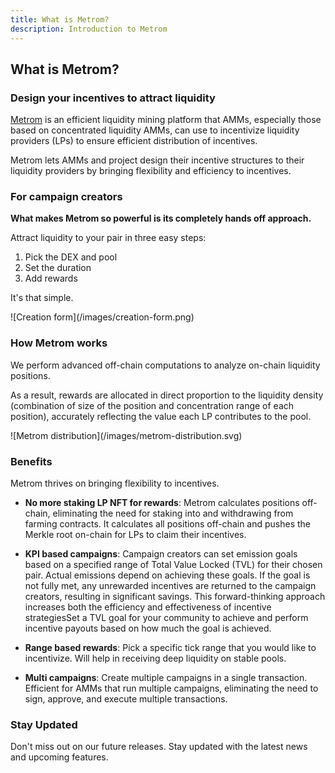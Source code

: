 ```yaml
---
title: What is Metrom?
description: Introduction to Metrom
---
```


## What is Metrom?

### Design your incentives to attract liquidity

[Metrom](https://metrom.xyz) is an efficient liquidity mining platform that
AMMs, especially those based on concentrated liquidity AMMs, can use to
incentivize liquidity providers (LPs) to ensure efficient distribution of
incentives.

Metrom lets AMMs and project design their incentive structures to their
liquidity providers by bringing flexibility and efficiency to incentives.

### For campaign creators

**What makes Metrom so powerful is its completely hands off approach.**

Attract liquidity to your pair in three easy steps:

1.  Pick the DEX and pool
2.  Set the duration
3.  Add rewards

It's that simple.

<div className="mediaWrapper">![Creation form](/images/creation-form.png)</div>

### How Metrom works

We perform advanced off-chain computations to analyze on-chain liquidity
positions.

As a result, rewards are allocated in direct proportion to the liquidity density
(combination of size of the position and concentration range of each position),
accurately reflecting the value each LP contributes to the pool.

<div className="mediaWrapper">
    ![Metrom distribution](/images/metrom-distribution.svg)
</div>

### Benefits

Metrom thrives on bringing flexibility to incentives.

-   **No more staking LP NFT for rewards**: Metrom calculates positions
    off-chain, eliminating the need for staking into and withdrawing from
    farming contracts. It calculates all positions off-chain and pushes the
    Merkle root on-chain for LPs to claim their incentives.

-   **KPI based campaigns**: Campaign creators can set emission goals based on a
    specified range of Total Value Locked (TVL) for their chosen pair. Actual
    emissions depend on achieving these goals. If the goal is not fully met, any
    unrewarded incentives are returned to the campaign creators, resulting in
    significant savings. This forward-thinking approach increases both the
    efficiency and effectiveness of incentive strategiesSet a TVL goal for your
    community to achieve and perform incentive payouts based on how much the
    goal is achieved.

-   **Range based rewards**: Pick a specific tick range that you would like to
    incentivize. Will help in receiving deep liquidity on stable pools.

-   **Multi campaigns**: Create multiple campaigns in a single transaction.
    Efficient for AMMs that run multiple campaigns, eliminating the need to
    sign, approve, and execute multiple transactions.

### Stay Updated

Don't miss out on our future releases. Stay updated with the latest news and
upcoming features.
